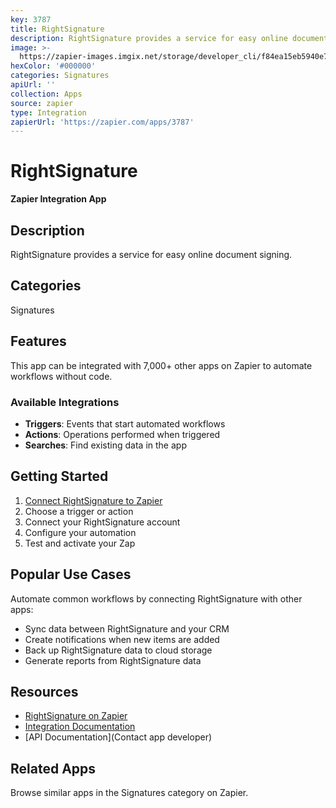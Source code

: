 ```yaml
---
key: 3787
title: RightSignature
description: RightSignature provides a service for easy online document signing.
image: >-
  https://zapier-images.imgix.net/storage/developer_cli/f84ea15eb5940e7c2fc2a0627ebe8a27.png?auto=format%2Ccompress&ixlib=python-3.0.0&q=50
hexColor: '#000000'
categories: Signatures
apiUrl: ''
collection: Apps
source: zapier
type: Integration
zapierUrl: 'https://zapier.com/apps/3787'
---
```

# RightSignature

**Zapier Integration App**

## Description

RightSignature provides a service for easy online document signing.

## Categories

Signatures

## Features

This app can be integrated with 7,000+ other apps on Zapier to automate workflows without code.

### Available Integrations

- **Triggers**: Events that start automated workflows
- **Actions**: Operations performed when triggered
- **Searches**: Find existing data in the app

## Getting Started

1. [Connect RightSignature to Zapier](https://zapier.com/apps/3787)
2. Choose a trigger or action
3. Connect your RightSignature account
4. Configure your automation
5. Test and activate your Zap

## Popular Use Cases

Automate common workflows by connecting RightSignature with other apps:

- Sync data between RightSignature and your CRM
- Create notifications when new items are added
- Back up RightSignature data to cloud storage
- Generate reports from RightSignature data

## Resources

- [RightSignature on Zapier](https://zapier.com/apps/3787)
- [Integration Documentation](https://zapier.com/apps/3787/integrations)
- [API Documentation](Contact app developer)

## Related Apps

Browse similar apps in the Signatures category on Zapier.
